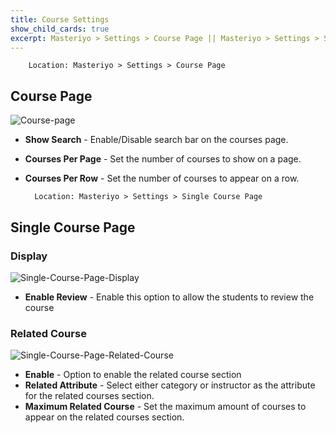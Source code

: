 ```yaml
---
title: Course Settings
show_child_cards: true
excerpt: Masteriyo > Settings > Course Page || Masteriyo > Settings > Single Course Page
---
```


        Location: Masteriyo > Settings > Course Page

## Course Page

![Course-page](https://user-images.githubusercontent.com/75772539/228784454-02a59f57-f630-4ebe-998e-a2c71ed7b937.png)

- **Show Search** - Enable/Disable search bar on the courses page.
- **Courses Per Page** - Set the number of courses to show on a page.
- **Courses Per Row** - Set the number of courses to appear on a row.

        Location: Masteriyo > Settings > Single Course Page

## Single Course Page

### Display

![Single-Course-Page-Display](https://user-images.githubusercontent.com/75772539/228784702-400353d9-d8fb-438e-8206-af1f2dfd3096.png)

- **Enable Review** - Enable this option to allow the students to review the course

### Related Course

![Single-Course-Page-Related-Course](https://user-images.githubusercontent.com/75772539/228785353-e4e6a536-f76b-47ba-89f9-7f33bd299836.png)

- **Enable** - Option to enable the related course section
- **Related Attribute** - Select either category or instructor as the attribute for the related courses section.
- **Maximum Related Course** - Set the maximum amount of courses to appear on the related courses section.
